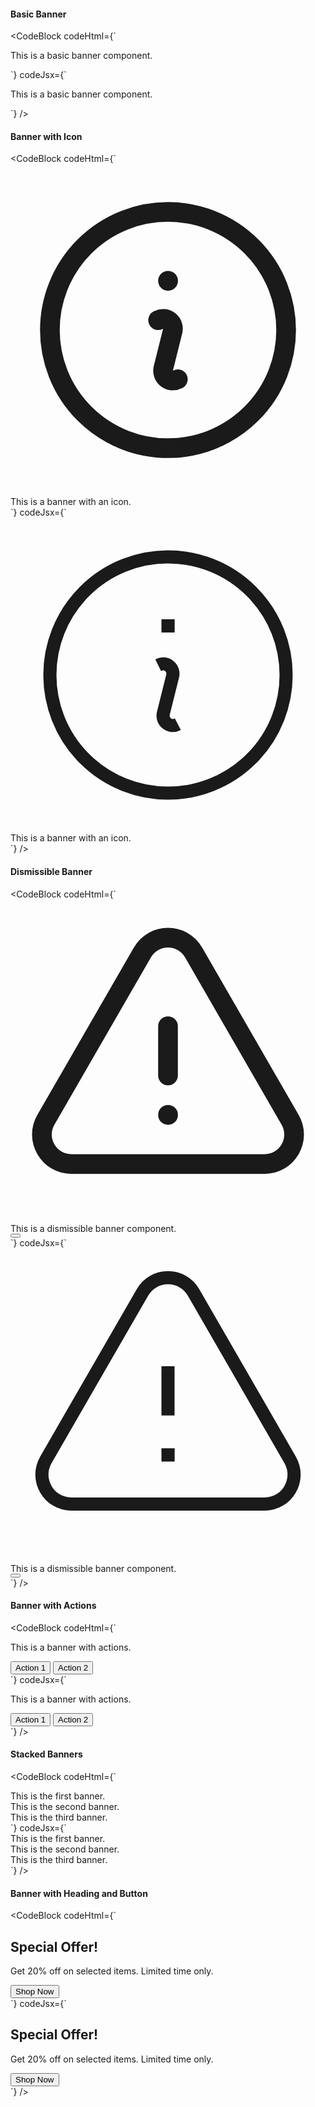 ---
---

      
#### Basic Banner

<Preview>
    <BasicBanner />
</Preview>

<CodeBlock
  codeHtml={`<div class="bg-blue-100 text-blue-800 px-4 py-3 rounded-lg">
  <p class="text-sm">This is a basic banner component.</p>
</div>`}
  codeJsx={`<div className="bg-blue-100 text-blue-800 px-4 py-3 rounded-lg">
  <p className="text-sm">This is a basic banner component.</p>
</div>`}
/>

#### Banner with Icon

<Preview>
    <BannerwithIcon />
</Preview>

<CodeBlock
  codeHtml={`<div class="flex items-center rounded-lg bg-green-100 px-4 py-3 text-green-800">
  <svg class="mr-2 h-5 w-5" xmlns="http://www.w3.org/2000/svg" fill="none" viewBox="0 0 24 24" stroke-width="1.5" stroke="currentColor">
    <path stroke-linecap="round" stroke-linejoin="round" d="m11.25 11.25.041-.02a.75.75 0 0 1 1.063.852l-.708 2.836a.75.75 0 0 0 1.063.853l.041-.021M21 12a9 9 0 1 1-18 0 9 9 0 0 1 18 0Zm-9-3.75h.008v.008H12V8.25Z" />
  </svg>
  <div class="text-sm">This is a banner with an icon.</div>
</div>`}
  codeJsx={`<div className="flex items-center rounded-lg bg-green-100 px-4 py-3 text-green-800">
  <svg className="mr-2 h-5 w-5" xmlns="http://www.w3.org/2000/svg" fill="none" viewBox="0 0 24 24" strokeWidth="1.5" stroke="currentColor">
    <path strokeLinecap="round" strokeLinejoin="round" d="m11.25 11.25.041-.02a.75.75 0 0 1 1.063.852l-.708 2.836a.75.75 0 0 0 1.063.853l.041-.021M21 12a9 9 0 1 1-18 0 9 9 0 0 1 18 0Zm-9-3.75h.008v.008H12V8.25Z" />
  </svg>
  <div className="text-sm">This is a banner with an icon.</div>
</div>`}
/>

#### Dismissible Banner

<Preview>
    <DismissibleBanner />
</Preview>

<CodeBlock
  codeHtml={`<div class="relative rounded-lg bg-yellow-100 px-4 py-3 text-yellow-800">
  <div class="flex items-center">
    <svg class="mr-2 h-5 w-5" xmlns="http://www.w3.org/2000/svg" fill="none" viewBox="0 0 24 24" stroke-width="1.5" stroke="currentColor">
      <path stroke-linecap="round" stroke-linejoin="round" d="M12 9v3.75m-9.303 3.376c-.866 1.5.217 3.374 1.948 3.374h14.71c1.73 0 2.813-1.874 1.948-3.374L13.949 3.378c-.866-1.5-3.032-1.5-3.898 0L2.697 16.126ZM12 15.75h.007v.008H12v-.008Z" />
    </svg>
    <div class="text-sm">This is a dismissible banner component.</div>
  </div>
  <button class="absolute right-0 top-0 mr-4 mt-4 text-yellow-800 hover:text-yellow-700">
    <svg class="h-4 w-4" fill="currentColor" viewBox="0 0 20 20">
      <path fill-rule="evenodd" d="M4.293 4.293a1 1 0 011.414 0L10 8.586l4.293-4.293a1 1 0 111.414 1.414L11.414 10l4.293 4.293a1 1 0 01-1.414 1.414L10 11.414l-4.293 4.293a1 1 0 01-1.414-1.414L8.586 10 4.293 5.707a1 1 0 010-1.414z" clip-rule="evenodd" />
    </svg>
  </button>
</div>`}
  codeJsx={`<div className="relative rounded-lg bg-yellow-100 px-4 py-3 text-yellow-800">
  <div className="flex items-center">
    <svg className="mr-2 h-5 w-5" xmlns="http://www.w3.org/2000/svg" fill="none" viewBox="0 0 24 24" strokeWidth="1.5" stroke="currentColor">
      <path strokeLinecap="round" strokeLinejoin="round" d="M12 9v3.75m-9.303 3.376c-.866 1.5.217 3.374 1.948 3.374h14.71c1.73 0 2.813-1.874 1.948-3.374L13.949 3.378c-.866-1.5-3.032-1.5-3.898 0L2.697 16.126ZM12 15.75h.007v.008H12v-.008Z" />
    </svg>
    <div className="text-sm">This is a dismissible banner component.</div>
  </div>
  <button className="absolute right-0 top-0 mr-4 mt-4 text-yellow-800 hover:text-yellow-700">
    <svg className="h-4 w-4" fill="currentColor" viewBox="0 0 20 20">
      <path fillRule="evenodd" d="M4.293 4.293a1 1 0 011.414 0L10 8.586l4.293-4.293a1 1 0 111.414 1.414L11.414 10l4.293 4.293a1 1 0 01-1.414 1.414L10 11.414l-4.293 4.293a1 1 0 01-1.414-1.414L8.586 10 4.293 5.707a1 1 0 010-1.414z" clipRule="evenodd" />
    </svg>
  </button>
</div>`}
/>

#### Banner with Actions

<Preview>
    <BannerwithActions />
</Preview>

<CodeBlock
  codeHtml={`<div class="bg-indigo-100 text-indigo-800 px-4 py-3 rounded-lg flex flex-col sm:flex-row items-center justify-between">
  <div class="mb-2 sm:mb-0">
    <p class="text-sm">This is a banner with actions.</p>
  </div>
  <div class="flex items-center justify-center sm:justify-end space-x-2">
    <button class="bg-indigo-500 text-white px-3 py-2 rounded-md text-sm">Action 1</button>
    <button class="bg-indigo-200 text-indigo-800 px-3 py-2 rounded-md text-sm">Action 2</button>
  </div>
</div>`}
  codeJsx={`<div className="bg-indigo-100 text-indigo-800 px-4 py-3 rounded-lg flex flex-col sm:flex-row items-center justify-between">
  <div className="mb-2 sm:mb-0">
    <p className="text-sm">This is a banner with actions.</p>
  </div>
  <div className="flex items-center justify-center sm:justify-end space-x-2">
    <button className="bg-indigo-500 text-white px-3 py-2 rounded-md text-sm">Action 1</button>
    <button className="bg-indigo-200 text-indigo-800 px-3 py-2 rounded-md text-sm">Action 2</button>
  </div>
</div>`}
/>

#### Stacked Banners

<Preview>
    <StackedBanners />
</Preview>

<CodeBlock
  codeHtml={`<div class="space-y-4">
  <div class="rounded-lg bg-blue-100 px-4 py-3 text-blue-800">
    <div class="text-sm">This is the first banner.</div>
  </div>
  <div class="rounded-lg bg-green-100 px-4 py-3 text-green-800">
    <div class="text-sm">This is the second banner.</div>
  </div>
  <div class="rounded-lg bg-yellow-100 px-4 py-3 text-yellow-800">
    <div class="text-sm">This is the third banner.</div>
  </div>
</div>`}
  codeJsx={`<div className="space-y-4">
  <div className="rounded-lg bg-blue-100 px-4 py-3 text-blue-800">
    <div className="text-sm">This is the first banner.</div>
  </div>
  <div className="rounded-lg bg-green-100 px-4 py-3 text-green-800">
    <div className="text-sm">This is the second banner.</div>
  </div>
  <div className="rounded-lg bg-yellow-100 px-4 py-3 text-yellow-800">
    <div className="text-sm">This is the third banner.</div>
  </div>
</div>`}
/>

#### Banner with Heading and Button

<Preview>
    <BannerwithHeadingAndButton />
</Preview>

<CodeBlock
  codeHtml={`<div class="bg-blue-200 p-6">
  <h2 class="mb-4 text-2xl font-bold">Special Offer!</h2>
  <p>Get 20% off on selected items. Limited time only.</p>
  <button class="mt-4 rounded bg-white px-4 py-2 text-blue-400">Shop Now</button>
</div>`}
  codeJsx={`<div className="bg-blue-200 p-6">
  <h2 className="mb-4 text-2xl font-bold">Special Offer!</h2>
  <p>Get 20% off on selected items. Limited time only.</p>
  <button className="mt-4 rounded bg-white px-4 py-2 text-blue-400">Shop Now</button>
</div>`}
/>



